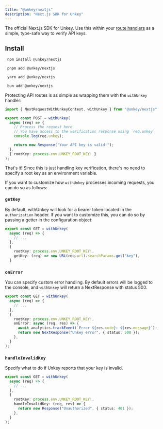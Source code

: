 ```yaml
---
title: "@unkey/nextjs"
description: "Next.js SDK for Unkey"
---
```


The official Next.js SDK for Unkey. Use this within your [route handlers](https://nextjs.org/docs/app/building-your-application/routing/route-handlers) as a simple, type-safe way to verify API keys.

<Card
  icon="github"
  title="github.com/unkeyed/unkey/tree/main/packages/nextjs"
  href="https://github.com/unkeyed/unkey/tree/main/packages/nextjs"
/>

## Install

<CodeGroup>

```bash npm
 npm install @unkey/nextjs
```

```bash pnpm
 pnpm add @unkey/nextjs
```

```bash yarn
 yarn add @unkey/nextjs
```

```bash bun
 bun add @unkey/nextjs
```

</CodeGroup>

Protecting API routes is as simple as wrapping them with the `withUnkey` handler:

```ts
import { NextRequestWithUnkeyContext, withUnkey } from "@unkey/nextjs";

export const POST = withUnkey(
  async (req) => {
    // Process the request here
    // You have access to the verification response using `req.unkey`
    console.log(req.unkey);

    return new Response("Your API key is valid!");
  },
  { rootKey: process.env.UNKEY_ROOT_KEY! }
);
```

That's it! Since this is just handling key verification, there's no need to specify a root key as an environment variable.

If you want to customize how `withUnkey` processes incoming requests, you can do so as follows:

### `getKey`

By default, withUnkey will look for a bearer token located in the `authorization` header. If you want to customize this, you can do so by passing a getter
in the configuration object:

```ts
export const GET = withUnkey(
  async (req) => {
    // ...
  },
  {
    rootKey: process.env.UNKEY_ROOT_KEY!,
    getKey: (req) => new URL(req.url).searchParams.get("key"),
  }
```

### `onError`

You can specify custom error handling. By default errors will be logged to the console, and `withUnkey` will return a NextResponse with status 500.

```ts
export const GET = withUnkey(
  async (req) => {
    // ...
  },
  {
    rootKey: process.env.UNKEY_ROOT_KEY!,
    onError: async (req, res) => {
      await analytics.trackEvent(`Error ${res.code}: ${res.message}`);
      return new NextResponse("Unkey error", { status: 500 });
    },
  }
);
```

### `handleInvalidKey`

Specify what to do if Unkey reports that your key is invalid.

```ts
export const GET = withUnkey(
  async (req) => {
    // ...
  },
  {
    rootKey: process.env.UNKEY_ROOT_KEY!,
    handleInvalidKey: (req, res) => {
      return new Response("Unauthorized", { status: 401 });
    },
  }
);
```
